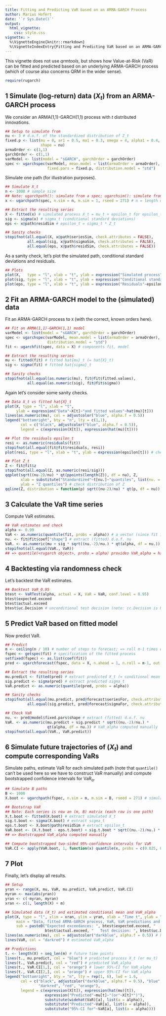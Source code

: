 ```yaml
---
title: Fitting and Predicting VaR based on an ARMA-GARCH Process
author: Marius Hofert
date: '`r Sys.Date()`'
output:
  html_vignette:
    css: style.css
vignette: >
  %\VignetteEngine{knitr::rmarkdown}
  %\VignetteIndexEntry{Fitting and Predicting VaR based on an ARMA-GARCH Process}
---
```

This vignette does not use *qrmtools*, but shows how Value-at-Risk (VaR) can be
fitted and predicted based on an underlying ARMA-GARCH process (which of course
also concerns QRM in the wider sense).

```r
require(rugarch)
```

## 1 Simulate (log-return) data $(X_t)$ from an ARMA-GARCH process

We consider an ARMA(1,1)-GARCH(1,1) process with $t$ distributed innovations.
```r
## Setup to simulate from
nu <- 3 # d.o.f. of the standardized distribution of Z_t
fixed.p <- list(mu = 0, ar1 = 0.5, ma1 = 0.3, omega = 4, alpha1 = 0.4, beta1 = 0.2,
                shape = nu)
armaOrder <- c(1,1)
garchOrder <- c(1,1)
varModel <- list(model = "sGARCH", garchOrder = garchOrder)
spec <- ugarchspec(varModel, mean.model = list(armaOrder = armaOrder),
                   fixed.pars = fixed.p, distribution.model = "std")
```

Simulate one path (for illustration purposes).
```r
## Simulate X_t
n <- 1000 # sample size
## Note: ugarchpath(): simulate from a spec; ugarchsim(): simulate from a fitted object
x <- ugarchpath(spec, n.sim = n, m.sim = 1, rseed = 271) # n = length of simulated path; m = number of paths

## Extract the resulting series
X <- fitted(x) # simulated process X_t = mu_t + epsilon_t for epsilon_t = sigma_t * Z_t
sig <- sigma(x) # sigma_t (conditional standard deviations)
eps <- x@path$residSim # epsilon_t = sigma_t * Z_t

## Sanity checks
stopifnot(all.equal(X, x@path$seriesSim, check.attributes = FALSE),
          all.equal(sig, x@path$sigmaSim, check.attributes = FALSE),
          all.equal(eps, x@path$residSim, check.attributes = FALSE))
```

As a sanity check, let's plot the simulated path, conditional
standard deviations and residuals.
```r
## Plots
plot(X,   type = "l", xlab = "t", ylab = expression("Simulated process"~X[t]))
plot(sig, type = "l", xlab = "t", ylab = expression("Conditional standard deviation"~sigma[t]))
plot(eps, type = "l", xlab = "t", ylab = expression("Residuals"~epsilon[t]))
```


## 2 Fit an ARMA-GARCH model to the (simulated) data

Fit an ARMA-GARCH process to `X` (with the correct, known orders here).
```r
## Fit an ARMA(1,1)-GARCH(1,1) model
varModel <- list(model = "sGARCH", garchOrder = garchOrder)
spec <- ugarchspec(varModel, mean.model = list(armaOrder = armaOrder),
                   distribution.model = "std")
fit <- ugarchfit(spec, data = X) # components fit, model

## Extract the resulting series
mu <- fitted(fit) # fitted hat{mu}_t (= hat{X}_t)
sig <- sigma(fit) # fitted hat{sigma}_t

## Sanity checks
stopifnot(all.equal(as.numeric(mu), fit@fit$fitted.values),
          all.equal(as.numeric(sig), fit@fit$sigma))
```

Again let's consider some sanity checks.
```r
## Data X_t vs fitted hat{X}_t
plot(X, type = "l", xlab = "t",
     ylab = expression("Data"~X[t]~"and fitted values"~hat(mu)[t]))
lines(as.numeric(mu), col = adjustcolor("blue", alpha.f = 0.5))
legend("bottomright", bty = "n", lty = c(1,1),
       col = c("black", adjustcolor("blue", alpha.f = 0.5)),
       legend = c(expression(X[t]), expression(hat(mu)[t])))

## Plot the residuals epsilon_t
resi <- as.numeric(residuals(fit))
stopifnot(all.equal(fit@fit$residuals, resi))
plot(resi, type = "l", xlab = "t", ylab = expression(epsilon[t])) # check residuals epsilon_t

## Plot Z_t
Z <- fit@fit$z
stopifnot(all.equal(Z, as.numeric(resi/sig)))
qqplot(sqrt((nu-2)/nu) * qt(ppoints(length(Z)), df = nu), Z,
       xlab = substitute("Standardized"~t[nu.]~"quantiles", list(nu. = nu)),
       ylab = "Z quantiles") # check distribution of Z
qqline(Z, distribution = function(p) sqrt((nu-2)/nu) * qt(p, df = nu))
```


## 3 Calculate the VaR time series

Compute VaR estimates.
```r
## VaR estimates and check
alpha <- 0.99
VaR <- as.numeric(quantile(fit, probs = alpha)) # a vector (since fit is a rugarch object)
nu. <- fit@fit$coef["shape"] # extract (fitted) d.o.f. nu
VaR. <- as.numeric(mu + sig * sqrt((nu.-2)/nu.) * qt(alpha, df = nu.)) # VaR_alpha computed manually
stopifnot(all.equal(VaR., VaR))
## => quantile(<rugarch object>, probs = alpha) provides VaR_alpha = hat{mu}_t + hat{sigma}_t * q_Z(alpha)
```


## 4 Backtesting via randomness check

Let's backtest the VaR estimates.
```r
## Backtest VaR_0.95
btest <- VaRTest(alpha, actual = X, VaR = VaR, conf.level = 0.95)
btest$expected.exceed
btest$actual.exceed
btest$uc.Decision # unconditional test decision (note: cc.Decision is NA here)
```


## 5 Predict VaR based on fitted model

Now predict VaR.
```r
## Predict
m <- ceiling(n / 10) # number of steps to forecast; => roll m-1 times with frequency 1
fspec <- getspec(fit) # specification of the fitted process
setfixed(fspec) <- as.list(coef(fit))
pred <- ugarchforecast(fspec, data = X, n.ahead = 1, n.roll = m-1, out.sample = m) # predict from the fitted process

## Extract the resulting series
mu.predict <- fitted(pred) # extract predicted X_t (= conditional mean mu_t; note: E[Z] = 0)
sig.predict <- sigma(pred) # extract predicted sigma_t
VaR.predict <- as.numeric(quantile(pred, probs = alpha))

## Sanity checks
stopifnot(all.equal(mu.predict, pred@forecast$seriesFor, check.attributes = FALSE),
          all.equal(sig.predict, pred@forecast$sigmaFor, check.attributes = FALSE)) # sanity check

## Check VaR
nu. <- pred@model$fixed.pars$shape # extract (fitted) d.o.f. nu
VaR. <- as.numeric(mu.predict + sig.predict * sqrt((nu.-2)/nu.) *
                   qt(alpha, df = nu.)) # VaR_alpha computed manually
stopifnot(all.equal(VaR., VaR.predict))
```


## 6 Simulate future trajectories of $(X_t)$ and compute corresponding VaRs

Simulate paths, estimate VaR for each simulated path (note that `quantile()` can't be used here so
we have to construct VaR manually) and compute bootstrapped confidence intervals for
$\mathrm{VaR}_\alpha$.
```r
## Simulate B paths
B <- 1000
X.boot <- ugarchpath(fspec, n.sim = m, m.sim = B, rseed = 271) # simulate future paths; components path, model, seed

## Bootstrap VaR
## Note: Each series is now an (m, B) matrix (each row is one path)
X.t.boot <- fitted(X.boot) # extract simulated X_t
sig.t.boot <- sigma(X.boot) # extract sigma_t
eps.t.boot <- X.boot@path$residSim # extract epsilon_t
VaR.boot <- (X.t.boot - eps.t.boot) + sig.t.boot * sqrt((nu.-2)/nu.) * qt(alpha, df = nu.) # (m, B) matrix
## => Bootstrapped VaR_alpha computed manually

## Compute bootstrapped two-sided 95%-confidence intervals for VaR
VaR.CI <- apply(VaR.boot, 1, function(x) quantile(x, probs = c(0.025, 0.975)))
```


## 7 Plot

Finally, let's display all results.
```r
## Setup
yran <- range(X, mu, VaR, mu.predict, VaR.predict, VaR.CI)
myran <- max(abs(yran))
yran <- c(-myran, myran)
xran <- c(1, length(X) + m)

## Simulated data (X_t) and estimated conditional mean and VaR_alpha
plot(X, type = "l", xlim = xran, ylim = yran, xlab = "Time t", ylab = "",
     main = "Data, fitted ARMA-GARCH process, VaR, VaR predictions and VaR CIs",
     sub = paste0("Expected exceedances: ", btest$expected.exceed, "   Actual exceedances: ",
                  btest$actual.exceed, "   Test decision: ", btest$uc.Decision))
lines(as.numeric(mu), col = adjustcolor("darkblue", alpha.f = 0.5)) # hat{\mu}_t
lines(VaR, col = "darkred") # estimated VaR_alpha

## Predictions
t. <- length(X) + seq_len(m) # future time points
lines(t., mu.predict, col = "blue") # predicted process X_t (or mu_t)
lines(t., VaR.predict, col = "red") # predicted VaR_alpha
lines(t., VaR.CI[1,], col = "orange") # lower 95%-CI for VaR_alpha
lines(t., VaR.CI[2,], col = "orange") # upper 95%-CI for VaR_alpha
legend("bottomright", bty = "n", lty = rep(1, 6), lwd = 1.6,
       col = c("black", adjustcolor("darkblue", alpha.f = 0.5), "blue",
               "darkred", "red", "orange"),
       legend = c(expression(X[t]), expression(hat(mu)[t]),
                  expression("Predicted"~mu[t]~"(or"~X[t]*")"),
                  substitute(widehat(VaR)[a], list(a = alpha)),
                  substitute("Predicted"~VaR[a], list(a = alpha)),
                  substitute("95%-CI for"~VaR[a], list(a = alpha))))
```